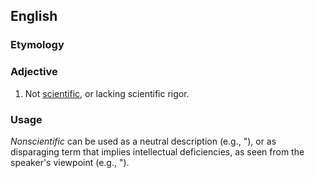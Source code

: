 {{also|non-scientific}}
==English==

===Etymology===
{{prefix|en|non|scientific}}

===Adjective===
{{en-adj|-}}

# Not [[scientific]], or lacking scientific rigor.

===Usage===
''Nonscientific'' can be used as a neutral description (e.g., {{lang|en|"A [[ceremony]] is a nonscientific activity}}"), or as disparaging term that implies intellectual deficiencies, as seen from the speaker's viewpoint (e.g., {{lang|en|"That [[alternative medicine]] product is nonscientific}}").